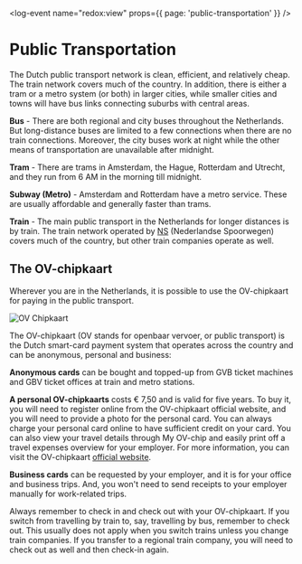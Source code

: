 <log-event name="redox:view" props={{ page: 'public-transportation' }} />

# Public Transportation

The Dutch public transport network is clean, efficient, and relatively cheap. The train network covers much of the country. In addition, there is either a tram or a metro system (or both) in larger cities, while smaller cities and towns will have bus links connecting suburbs with central areas.

**Bus** - There are both regional and city buses throughout the Netherlands. But long-distance buses are limited to a few connections when there are no train connections. Moreover, the city buses work at night while the other means of transportation are unavailable after midnight.

**Tram** - There are trams in Amsterdam, the Hague, Rotterdam and Utrecht, and they run from 6 AM in the morning till midnight.

**Subway (Metro)** - Amsterdam and Rotterdam have a metro service. These are usually affordable and generally faster than trams.

**Train** - The main public transport in the Netherlands for longer distances is by train. The train network operated by [NS](https://www.ns.nl/en) (Nederlandse Spoorwegen) covers much of the country, but other train companies operate as well.

## The OV-chipkaart
Wherever you are in the Netherlands, it is possible to use the OV-chipkaart for paying in the public transport.

![OV Chipkaart](ov-chipkaart.jpeg)

The OV-chipkaart (OV stands for openbaar vervoer, or public transport) is the Dutch smart-card payment system that operates across the country and can be anonymous, personal and business:

**Anonymous cards** can be bought and topped-up from GVB ticket machines and GBV ticket offices at train and metro stations.

**A personal OV-chipkaarts** costs € 7,50 and is valid for five years. To buy it, you will need to register online from the OV-chipkaart official website, and you will need to provide a photo for the personal card. You can always charge your personal card online to have sufficient credit on your card. You can also view your travel details through My OV-chip and easily print off a travel expenses overview for your employer. For more information, you can visit the OV-chipkaart [official website](https://www.ov-chipkaart.nl/purchase-an-ov-chipkaart/apply-for-personal-ov-chipkaart.htm).

**Business cards** can be requested by your employer, and it is for your office and business trips. And, you won't need to send receipts to your employer manually for work-related trips.

<callout type="warning">
    Always remember to check in and check out with your OV-chipkaart. If you switch from travelling by train to, say, travelling by bus, remember to check out. This usually does not apply when you switch trains unless you change train companies. If you transfer to a regional train company, you will need to check out as well and then check-in again.
</callout>
